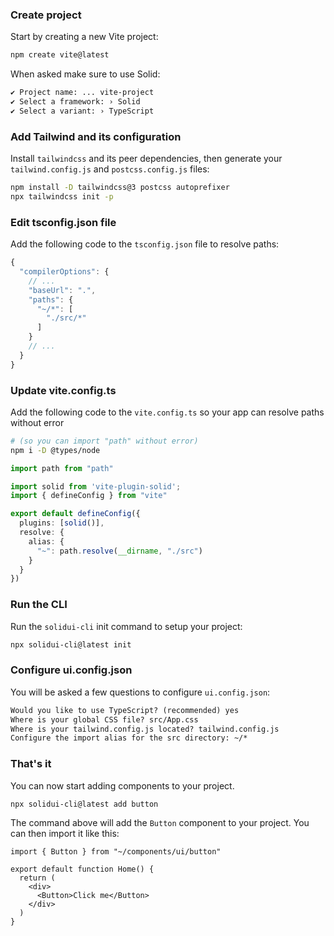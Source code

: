 <MDXHeader title="Vite" description="Install and configure Vite." />

<Steps>

### Create project

Start by creating a new Vite project:

```bash
npm create vite@latest
```

When asked make sure to use Solid:

```txt showLineNumbers
✔ Project name: ... vite-project
✔ Select a framework: › Solid
✔ Select a variant: › TypeScript
```

### Add Tailwind and its configuration

Install `tailwindcss` and its peer dependencies, then generate your `tailwind.config.js` and `postcss.config.js` files:

```bash
npm install -D tailwindcss@3 postcss autoprefixer
npx tailwindcss init -p
```

### Edit tsconfig.json file

Add the following code to the `tsconfig.json` file to resolve paths:

```ts {4-9}
{
  "compilerOptions": {
    // ...
    "baseUrl": ".",
    "paths": {
      "~/*": [
        "./src/*"
      ]
    }
    // ...
  }
}
```

### Update vite.config.ts

Add the following code to the `vite.config.ts` so your app can resolve paths without error

```bash
# (so you can import "path" without error)
npm i -D @types/node
```

```ts
import path from "path"

import solid from 'vite-plugin-solid';
import { defineConfig } from "vite"

export default defineConfig({
  plugins: [solid()],
  resolve: {
    alias: {
      "~": path.resolve(__dirname, "./src")
    }
  }
})
```

### Run the CLI

Run the `solidui-cli` init command to setup your project:

```bash
npx solidui-cli@latest init
```

### Configure ui.config.json

You will be asked a few questions to configure `ui.config.json`:

```txt showLineNumbers
Would you like to use TypeScript? (recommended) yes
Where is your global CSS file? src/App.css
Where is your tailwind.config.js located? tailwind.config.js
Configure the import alias for the src directory: ~/*
```

### That's it

You can now start adding components to your project.

```bash
npx solidui-cli@latest add button
```

The command above will add the `Button` component to your project. You can then import it like this:

```tsx {1,6} showLineNumbers
import { Button } from "~/components/ui/button"

export default function Home() {
  return (
    <div>
      <Button>Click me</Button>
    </div>
  )
}
```

</Steps>
